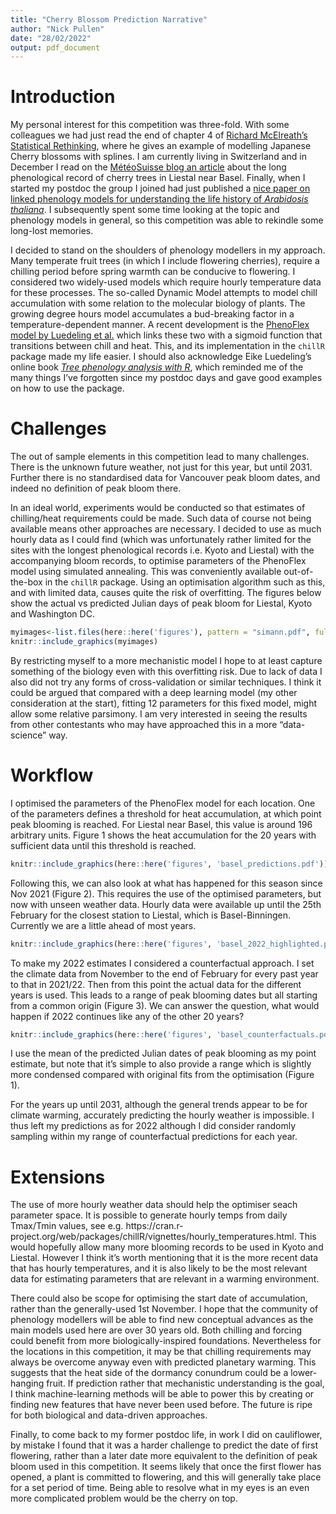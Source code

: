 ```yaml
---
title: "Cherry Blossom Prediction Narrative"
author: "Nick Pullen"
date: "28/02/2022"
output: pdf_document
---
```


# Introduction

My personal interest for this competition was three-fold.
With some colleagues we had just read the end of chapter 4 of [Richard McElreath's Statistical Rethinking](https://xcelab.net/rm/statistical-rethinking/), where he gives an example of modelling Japanese Cherry blossoms with splines.
I am currently living in Switzerland and in December I read on the [MétéoSuisse blog an article](https://www.meteosuisse.admin.ch/home/actualite/meteosuisse-blog.subpage.html/fr/data/blogs/2021/12/floraison-du-cerisier-a-liestal.html) about the long phenological record of cherry trees in Liestal near Basel.
Finally, when I started my postdoc the group I joined had just published a [nice paper on linked phenology models for understanding the life history of *Arabidosis thaliana*](https://elifesciences.org/articles/05557).
I subsequently spent some time looking at the topic and phenology models in general, so this competition was able to rekindle some long-lost memories.

I decided to stand on the shoulders of phenology modellers in my approach.
Many temperate fruit trees (in which I include flowering cherries), require a chilling period before spring warmth can be conducive to flowering.
I considered two widely-used models which require hourly temperature data for these processes.
The so-called Dynamic Model attempts to model chill accumulation with some relation to the molecular biology of plants.
The growing degree hours model accumulates a bud-breaking factor in a temperature-dependent manner.
A recent development is the [PhenoFlex model by Luedeling et al.](https://www.sciencedirect.com/science/article/pii/S016819232100174X) which links these two with a sigmoid function that transitions between chill and heat.
This, and its implementation in the `chillR` package made my life easier.
I should also acknowledge Eike Luedeling's online book [*Tree phenology analysis with R*](http://inresgb-lehre.iaas.uni-bonn.de/chillR_book/introduction.html), which reminded me of the many things I've forgotten since my postdoc days and gave good examples on how to use the package.

# Challenges

The out of sample elements in this competition lead to many challenges.
There is the unknown future weather, not just for this year, but until 2031.
Further there is no standardised data for Vancouver peak bloom dates, and indeed no definition of peak bloom there.

In an ideal world, experiments would be conducted so that estimates of chilling/heat requirements could be made.
Such data of course not being available means other approaches are necessary.
I decided to use as much hourly data as I could find (which was unfortunately rather limited for the sites with the longest phenological records i.e. Kyoto and Liestal) with the accompanying bloom records, to optimise parameters of the PhenoFlex model using simulated annealing.
This was conveniently available out-of-the-box in the `chillR` package.
Using an optimisation algorithm such as this, and with limited data, causes quite the risk of overfitting.
The figures below show the actual vs predicted Julian days of peak bloom for Liestal, Kyoto and Washington DC.

```r
myimages<-list.files(here::here('figures'), pattern = "simann.pdf", full.names = TRUE)
knitr::include_graphics(myimages)
```

By restricting myself to a more mechanistic model I hope to at least capture something of the biology even with this overfitting risk.
Due to lack of data I also did not try any forms of cross-validation or similar techniques.
I think it could be argued that compared with a deep learning model (my other consideration at the start), fitting 12 parameters for this fixed model, might allow some relative parsimony.
I am very interested in seeing the results from other contestants who may have approached this in a more "data-science" way.

# Workflow

I optimised the parameters of the PhenoFlex model for each location.
One of the parameters defines a threshold for heat accumulation, at which point peak blooming is reached.
For Liestal near Basel, this value is around 196 arbitrary units.
Figure 1 shows the heat accumulation for the 20 years with sufficient data until this threshold is reached.

```r
knitr::include_graphics(here::here('figures', 'basel_predictions.pdf'))
```

Following this, we can also look at what has happened for this season since Nov 2021 (Figure 2).
This requires the use of the optimised parameters, but now with unseen weather data.
Hourly data were available up until the 25th February for the closest station to Liestal, which is Basel-Binningen.
Currently we are a little ahead of most years.

```r
knitr::include_graphics(here::here('figures', 'basel_2022_highlighted.pdf'))
```

To make my 2022 estimates I considered a counterfactual approach.
I set the climate data from November to the end of February for every past year to that in 2021/22.
Then from this point the actual data for the different years is used.
This leads to a range of peak blooming dates but all starting from a common origin (Figure 3).
We can answer the question, what would happen if 2022 continues like any of the other 20 years?

```r
knitr::include_graphics(here::here('figures', 'basel_counterfactuals.pdf'))
```

I use the mean of the predicted Julian dates of peak blooming as my point estimate, but note that it's simple to also provide a range which is slightly more condensed compared with original fits from the optimisation (Figure 1).

For the years up until 2031, although the general trends appear to be for climate warming, accurately predicting the hourly weather is impossible. 
I thus left my predictions as for 2022 although I did consider randomly sampling within my range of counterfactual predictions for each year.

# Extensions

The use of more hourly weather data should help the optimiser seach parameter space.
It is possible to generate hourly temps from daily Tmax/Tmin values, see e.g. https://cran.r-project.org/web/packages/chillR/vignettes/hourly_temperatures.html.
This would hopefully allow many more blooming records to be used in Kyoto and Liestal.
However I think it's worth mentioning that it is the more recent data that has hourly temperatures, and it is also likely to be the most relevant data for estimating parameters that are relevant in a warming environment.

There could also be scope for optimising the start date of accumulation, rather than the generally-used 1st November.
I hope that the community of phenology modellers will be able to find new conceptual advances as the main models used here are over 30 years old.
Both chilling and forcing could benefit from more biologically-inspired foundations.
Nevertheless for the locations in this competition, it may be that chilling requirements may always be overcome anyway even with predicted planetary warming.
This suggests that the heat side of the dormancy conundrum could be a lower-hanging fruit.
If prediction rather that mechanistic understanding is the goal, I think machine-learning methods will be able to power this by creating or finding new features that have never been used before.
The future is ripe for both biological and data-driven approaches.

Finally, to come back to my former postdoc life, in work I did on cauliflower, by mistake I found that it was a harder challenge to predict the date of first flowering, rather than a later date more equivalent to the definition of peak bloom used in this competition.
It seems likely that once the first flower has opened, a plant is committed to flowering, and this will generally take place for a set period of time.
Being able to resolve what in my eyes is an even more complicated problem would be the cherry on top.

